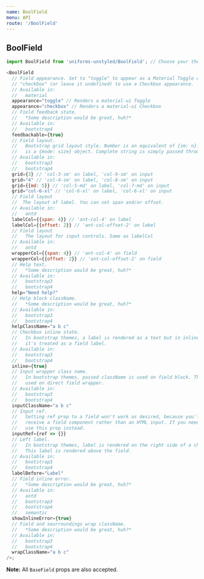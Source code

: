 ```yaml
---
name: BoolField
menu: API
route: '/BoolField'
---
```


## BoolField

```js
import BoolField from 'uniforms-unstyled/BoolField'; // Choose your theme package.

<BoolField
  // Field appearance. Set to "toggle" to appear as a Material Toggle or to
  // "checkbox" (or leave it undefined) to use a Checkbox appearance.
  // Available in:
  //   material
  appearance="toggle" // Renders a material-ui Toggle
  appearance="checkbox" // Renders a material-ui Checkbox
  // Field feedback state.
  //   *Some description would be great, huh?*
  // Available in:
  //   bootstrap4
  feedbackable={true}
  // Field layout.
  //   Bootstrap grid layout style. Number is an equivalent of {sm: n}. Object
  //   is a {mode: size} object. Complete string is simply passed through.
  // Available in:
  //   bootstrap3
  //   bootstrap4
  grid={3} // 'col-3-sm' on label, 'col-9-sm' on input
  grid="4" // 'col-4-sm' on label, 'col-8-sm' on input
  grid={{md: 5}} // 'col-5-md' on label, 'col-7-md' on input
  grid="col-6-xl" // 'col-6-xl' on label, 'col-6-xl' on input
  // Field layout
  //  The layout of label. You can set span and/or offset.
  // Available in:
  //   antd
  labelCol={{span: 4}} // 'ant-col-4' on label
  labelCol={{offset: 2}} // 'ant-col-offset-2' on label
  // Field layout
  //   The layout for input controls. Same as labelCol
  // Available in:
  //   antd
  wrapperCol={{span: 4}} // 'ant-col-4' on field
  wrapperCol={{offset: 2}} // 'ant-col-offset-2' on field
  // Help text.
  //   *Some description would be great, huh?*
  // Available in:
  //   bootstrap3
  //   bootstrap4
  help="Need help?"
  // Help block className.
  //   *Some description would be great, huh?*
  // Available in:
  //   bootstrap3
  //   bootstrap4
  helpClassName="a b c"
  // Checkbox inline state.
  //   In bootstrap themes, a label is rendered as a text but in inline mode,
  //   it's treated as a field label.
  // Available in:
  //   bootstrap3
  //   bootstrap4
  inline={true}
  // Input wrapper class name.
  //   In bootstrap themes, passed className is used on field block. This is
  //   used on direct field wrapper.
  // Available in:
  //   bootstrap3
  //   bootstrap4
  inputClassName="a b c"
  // Input ref.
  //   Setting ref prop to a field won't work as desired, because you'll
  //   receive a field component rather than an HTML input. If you need an input ref,
  //   use this prop instead.
  inputRef={ref => {}}
  // Left label.
  //   In bootstrap themes, label is rendered on the right side of a checkbox.
  //   This label is rendered above the field.
  // Available in:
  //   bootstrap3
  //   bootstrap4
  labelBefore="Label"
  // Field inline error.
  //   *Some description would be great, huh?*
  // Available in:
  //   antd
  //   bootstrap3
  //   bootstrap4
  //   semantic
  showInlineError={true}
  // Field and sourroundings wrap className.
  //   *Some description would be great, huh?*
  // Available in:
  //   bootstrap3
  //   bootstrap4
  wrapClassName="a b c"
/>;
```

**Note:** All `BaseField` props are also accepted.
